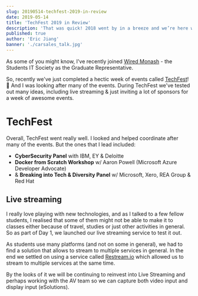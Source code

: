 ```yaml
---
slug: 20190514-techfest-2019-in-review
date: 2019-05-14
title: 'TechFest 2019 in Review'
description: 'That was quick! 2018 went by in a breeze and we’re here with a new year. For me this year, it was about making a difference to the community.'
published: true
author: 'Eric Jiang'
banner: './carsales_talk.jpg'
---
```


As some of you might know, I've recently joined [Wired Monash](http://wired.org.au) - the Students IT Society as the Graduate Representative.

So, recently we've just completed a hectic week of events called [TechFest](http://wired.org.au/tech-fest)! 🎉 And I was looking after many of the events. 
During TechFest we've tested out many ideas, including live streaming & just inviting a lot of sponsors for a week of awesome events.

# TechFest 
Overall, TechFest went really well. I looked and helped coordinate after many of the events. But the ones that I lead included:
- **CyberSecurity Panel** with IBM, EY & Deloitte
- **Docker from Scratch Workshop** w/ Aaron Powell (Microsoft Azure Developer Advocate)
- & **Breaking into Tech & Diversity Panel** w/ Microsoft, Xero, REA Group & Red Hat

## Live streaming
I really love playing with new technologies, and as I talked to a few fellow students, I realised that
some of them might not be able to make it to classes either because of travel, studies or just other
activities in general. So as part of Day 1, we launched our live streaming service to test it out.

As students use many platforms (and not on some in general), we had to find a solution that allows to stream 
to multiple services in general. In the end we settled on using a service called [Restream.io](https://restream.io)
which allowed us to stream to multiple services at the same time.

By the looks of it we will be continuing to reinvest into Live Streaming and perhaps working with the AV team so we can capture both 
video input and display input (eSolutions).
